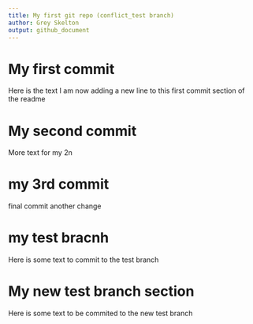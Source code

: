 ```yaml
---
title: My first git repo (conflict_test branch)
author: Grey Skelton
output: github_document
---
```

# My first commit
Here is the text
I am now adding a new line to this first commit section of the readme

# My second commit
More text for my 2n

# my 3rd commit
final commit
another change

# my test bracnh
Here is some text to commit to the test branch

# My new test branch section
Here is some text to be commited to the new test branch